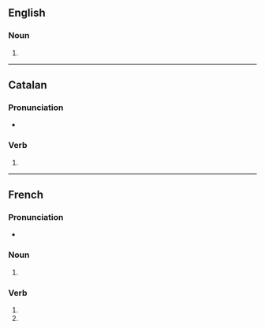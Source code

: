 {{also|gambadés}}

==English==

===Noun===
{{head|en|noun form}}

# {{plural of|en|gambade}}

----

==Catalan==

===Pronunciation===
* {{ca-IPA}}

===Verb===
{{head|ca|past participle|g=f-p}}

# {{ca-verb form of|g=fpl|m=ptc|t=past|gambar}}

----

==French==

===Pronunciation===
* {{homophones|fr|gambade|gambadent}}

===Noun===
{{head|fr|noun form|g=f}}

# {{plural of|fr|gambade}}

===Verb===
{{head|fr|verb form}}

# {{inflection of|fr|gambader||2|s|pres|indc}}
# {{inflection of|fr|gambader||2|s|pres|subj}}